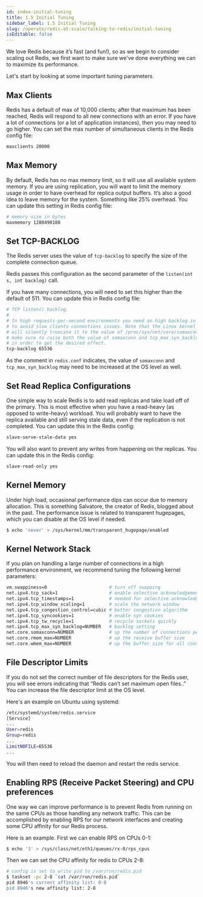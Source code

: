 ```yaml
---
id: index-initial-tuning
title: 1.5 Initial Tuning
sidebar_label: 1.5 Initial Tuning
slug: /operate/redis-at-scale/talking-to-redis/initial-tuning
isEditable: false
---
```



We love Redis because it’s fast (and fun!), so as we begin to consider scaling out Redis, we first want to make sure we've done everything we can to maximize its performance.

Let's start by looking at some important tuning parameters.

## Max Clients
Redis has a default of max of 10,000 clients; after that maximum has been reached, Redis will respond to all new connections with an error. If you have a lot of connections (or a lot of application instances), then you may need to go higher. You can set the max number of simultaneous clients in the Redis config file:

```bash
maxclients 20000
```

## Max Memory
By default, Redis has no max memory limit, so it will use all available system memory. If you are using replication, you will want to limit the memory usage in order to have overhead for replica output buffers. It’s also a good idea to leave memory for the system. Something like 25% overhead. You can update this setting in Redis config file:

```bash
# memory size in bytes  
maxmemory 1288490188
```

## Set TCP-BACKLOG
The Redis server uses the value of `tcp-backlog` to specify the size of the complete connection queue.

Redis passes this configuration as the second parameter of the `listen(int s, int backlog)` call.

If you have many connections, you will need to set this higher than the default of 511. You can update this in Redis config file:

```bash
# TCP listen() backlog. 
# 
# In high requests-per-second environments you need an high backlog in order 
# to avoid slow clients connections issues. Note that the Linux kernel 
# will silently truncate it to the value of /proc/sys/net/core/somaxconn so 
# make sure to raise both the value of somaxconn and tcp_max_syn_backlog 
# in order to get the desired effect.
tcp-backlog 65536
```
As the comment in `redis.conf` indicates, the value of `somaxconn` and `tcp_max_syn_backlog` may need to be increased at the OS level as well.

## Set Read Replica Configurations
One simple way to scale Redis is to add read replicas and take load off of the primary. This is most effective when you have a read-heavy (as opposed to write-heavy) workload. You will probably want to have the replica available and still serving stale data, even if the replication is not completed. You can update this in the Redis config:

```bash
slave-serve-stale-data yes
```
You will also want to prevent any writes from happening on the replicas. You can update this in the Redis config:

```bash
slave-read-only yes
```
## Kernel Memory
Under high load, occasional performance dips can occur due to memory allocation. This is something Salvatore, the creator of Redis, blogged about in the past. The performance issue is related to transparent hugepages, which you can disable at the OS level if needed.

```bash
$ echo 'never' > /sys/kernel/mm/transparent_hugepage/enabled
```

## Kernel Network Stack
If you plan on handling a large number of connections in a high performance environment, we recommend tuning the following kernel parameters:

```bash
vm.swappiness=0                       # turn off swapping
net.ipv4.tcp_sack=1                   # enable selective acknowledgements
net.ipv4.tcp_timestamps=1             # needed for selective acknowledgements
net.ipv4.tcp_window_scaling=1         # scale the network window
net.ipv4.tcp_congestion_control=cubic # better congestion algorithm
net.ipv4.tcp_syncookies=1             # enable syn cookies
net.ipv4.tcp_tw_recycle=1             # recycle sockets quickly
net.ipv4.tcp_max_syn_backlog=NUMBER   # backlog setting
net.core.somaxconn=NUMBER             # up the number of connections per port
net.core.rmem_max=NUMBER              # up the receive buffer size
net.core.wmem_max=NUMBER              # up the buffer size for all connections
```

## File Descriptor Limits
If you do not set the correct number of file descriptors for the Redis user, you will see errors indicating that “Redis can’t set maximum open files..” You can increase the file descriptor limit at the OS level.

Here's an example on Ubuntu using systemd:

```bash
/etc/systemd/system/redis.service
[Service] 
... 
User=redis 
Group=redis 
...
LimitNOFILE=65536 
...
```

You will then need to reload the daemon and restart the redis service.

## Enabling RPS (Receive Packet Steering) and CPU preferences
One way we can improve performance is to prevent Redis from running on the same CPUs as those handling any network traffic. This can be accomplished by enabling RPS for our network interfaces and creating some CPU affinity for our Redis process.

Here is an example. First we can enable RPS on CPUs 0-1:

```bash
$ echo '3' > /sys/class/net/eth1/queues/rx-0/rps_cpus
```
Then we can set the CPU affinity for redis to CPUs 2-8:

```bash
# config is set to write pid to /var/run/redis.pid
$ taskset -pc 2-8 `cat /var/run/redis.pid`
pid 8946's current affinity list: 0-8
pid 8946's new affinity list: 2-8
```